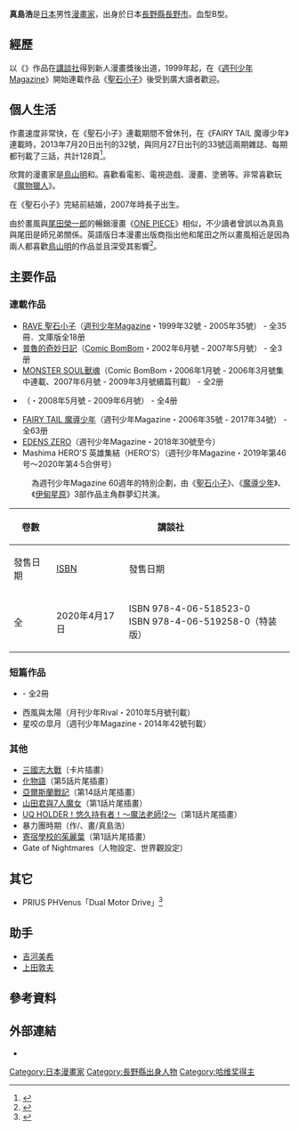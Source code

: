 {{noteTA
| 1 = zh-hk: 聖石小子; zh-cn: 聖石小子; zh-tw: 聖石小子;
| 2 = zh-hk: FAIRY TAIL 魔導少年; zh-tw: FAIRY TAIL 魔導少年; zh-tw: FAIRY TAIL 魔導少年;
}}
{{Infobox 漫画家|
| 姓名 = 真島浩
| 圖片 = Hiro Mashima in 2018.png
| 圖片簡介 = 真島浩於2018年
| 本名 = 
| 出生地點 = {{flagicon|Japan}} [[長野縣|長野縣]][[長野市|長野市]]
| 國籍 = {{JPN}}
| 出生日期 = {{Birth date and age|1977|5|3}}
| 職業 = [[漫画家|漫画家]]
| 活躍時期 = 1998年至今
| 類型 = [[少年漫画|少年漫画]]<br />[[奇幻漫画|奇幻漫画]]<br />格斗漫画
| 代表作 = 《[[聖石小子|聖石小子]]》<br>《[[普魯的奇妙日記|普魯的奇妙日記]]》<br>《[[FAIRY_TAIL_魔導少年|FAIRY TAIL 魔導少年]]》
| 獎項 = [[講談社|講談社]]新人漫畫獎<br>（《{{lang|ja|[[マジシャン|マジシャン]]}}》）<br>第33回[[講談社漫画賞|講談社漫画賞]]少年部門<br>（《[[FAIRY_TAIL_魔導少年|FAIRY TAIL 魔導少年]]》）
}}
{{Japanese|japanese=真島 ヒロ|kana=ましま ひろ|romaji=Mashima Hiro}}

'''真島浩'''{{BD|1977年|5月3日|catIdx=Mashima Hiro}}是[[日本|日本]]男性[[漫畫家|漫畫家]]，出身於日本[[長野縣|長野縣]][[長野市|長野市]]。血型B型。

==經歷==
以《{{lang|ja|[[マジシャン|マジシャン]]}}》作品在[[講談社|講談社]]得到新人漫畫獎後出道，1999年起，在《[[週刊少年Magazine|週刊少年Magazine]]》開始連載作品《[[聖石小子|聖石小子]]》後受到廣大讀者歡迎。

==個人生活==
作畫速度非常快，在《聖石小子》連載期間不曾休刊，在《FAIRY TAIL 魔導少年》連載時，2013年7月20日出刊的32號，與同月27日出刊的33號這兩期雜誌、每期都刊載了三話，共計128頁<ref>{{Cite web |url=http://natalie.mu/comic/news/94703 |title=読んでも読んでも「FAIRY TAIL」！ 2週連続で一挙3話掲載 |access-date=2016-10-22 |archive-date=2016-10-22 |archive-url=https://web.archive.org/web/20161022164051/http://natalie.mu/comic/news/94703 |dead-url=no }}</ref>。

欣賞的漫畫家是[[鳥山明|鳥山明]]和{{link-ja|田中宏|田中宏 (漫画家)}}。喜歡看電影、電視遊戲、漫畫、塗鴉等。非常喜歡玩《[[魔物獵人|魔物獵人]]》。

在《聖石小子》完結前結婚，2007年時長子出生。

由於畫風與[[尾田榮一郎|尾田榮一郎]]的暢銷漫畫《[[ONE_PIECE|ONE PIECE]]》相似，不少讀者曾誤以為真島與尾田是師兄弟關係。英語版日本漫畫出版商{{link-en|Del Rey Manga}}指出他和尾田之所以畫風相近是因為兩人都喜歡[[鳥山明|鳥山明]]的作品並且深受其影響<ref>{{cite web|url= http://activeanime.com/delreyblog/?p=129/|title= Hiro Mashima and the Great Eiichiro Oda Mystery|accessdate= 2009-12-16|publisher= Del Rey Manga|language= en|deadurl= yes|archiveurl= https://web.archive.org/web/20100715094546/http://activeanime.com/delreyblog/?p=129%2F|archivedate= 2010-07-15}}</ref>。

== 主要作品 ==
=== 連載作品 ===
* [[聖石小子|RAVE 聖石小子]]（[[週刊少年Magazine|週刊少年Magazine]]・1999年32號 - 2005年35號） - 全35冊．文庫版全18册
* [[普魯的犬日記|普魯的奇妙日記]]（[[Comic_BomBom|Comic BomBom]]・2002年6月號 - 2007年5月號） - 全3册
* [[兽魂|MONSTER SOUL獸魂]]（Comic BomBom・2006年1月號 - 2006年3月號集中連載、2007年6月號 - 2009年3月號續篇刊載） - 全2册
* {{link-ja|魔物獵人ORAGE|モンスターハンター オラージュ}}（{{link-ja|月刊少年Rival|月刊少年ライバル}}・2008年5月號 - 2009年6月號） - 全4册
* [[FAIRY_TAIL|FAIRY TAIL 魔導少年]]（週刊少年Magazine・2006年35號 - 2017年34號） - 全63册
* [[EDENS_ZERO|EDENS ZERO]]（週刊少年Magazine・2018年30號至今）
* Mashima HERO'S 英雄集結（HERO'S）（週刊少年Magazine・2019年第46号～2020年第4·5合併号）
: 為週刊少年Magazine 60週年的特別企劃，由《[[聖石小子|聖石小子]]》、《[[魔導少年|魔導少年]]》、《[[伊甸星原|伊甸星原]]》3部作品主角群夢幻共演。
{| class="wikitable" style="font-size:small;"
!rowspan="2"|卷數
!colspan="2"|{{flagicon|JPN}} 講談社
!colspan="2"|{{flagicon|TWN}} 東立出版社
|-
!發售日期!![[ISBN|ISBN]]!!發售日期!!ISBN
|-
! 全
| 2020年4月17日 || ISBN 978-4-06-518523-0<br>ISBN 978-4-06-519258-0（特装版）
| 2020年11月16日 || ISBN 978-957-26-5806-2
|}

=== 短篇作品 ===
* {{link-ja|真島奇幻樂園：真島浩短篇集|ましまえん}} - 全2冊
* 西風與太陽（月刊少年Rival・2010年5月號刊載）
* 星咬の皐月（週刊少年Magazine・2014年42號刊載）

=== 其他 ===
* [[三國志大戰|三國志大戰]]（卡片插畫）
* [[化物語|化物語]]（第5話片尾插畫）
* [[亞爾斯蘭戰記|亞爾斯蘭戰記]]（第14話片尾插畫）
* [[山田君與7人魔女|山田君與7人魔女]]（第1話片尾插畫）
* [[悠久持有者|UQ HOLDER！悠久持有者！～魔法老師!2～]]（第1話片尾插畫）
* 暴力團時期（作/{{link-ja|阿部夏丸|阿部夏丸}}、畫/真島浩）
*[[寄宿學校的茱麗葉|寄宿學校的茱麗葉]]（第1話片尾插畫）
*Gate of Nightmares（人物設定、世界觀設定）

== 其它 ==
* PRIUS PHVenus「Dual Motor Drive」<ref>{{cite web|url=http://comic-sp.kodansha.co.jp/priusphv-phvenus/|title=作 真島浩×「Dual Motor Drive|publisher=PRIUS PHVenus|accessdate=2017-09-14|language=ja|archive-date=2017-09-13|archive-url=https://web.archive.org/web/20170913193234/http://comic-sp.kodansha.co.jp/priusphv-phvenus/|dead-url=no}}</ref>

==助手==
*[[吉河美希|吉河美希]]
*[[上田敦夫|上田敦夫]]

== 參考資料 ==
{{reflist}}

==外部連結==
* {{Twitter|hiro_mashima|真島浩}}

{{FAIRY TAIL}}
{{Authority control}}
{{DEFAULTSORT:Mashima Hiro}}
[[Category:日本漫畫家|Category:日本漫畫家]]
[[Category:長野縣出身人物|Category:長野縣出身人物]]
[[Category:哈维奖得主|Category:哈维奖得主]]